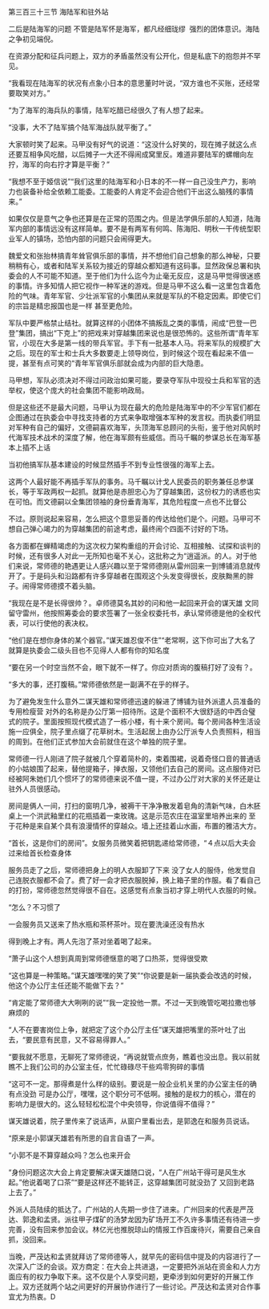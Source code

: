 

第三百三十三节 海陆军和驻外站

二后是陆海军的问题 不管是陆军怀是海军，都凡经细珑缪  强烈的团体意识。海陆之争初见端倪。

在资源分配和征兵问题上，双方的矛盾虽然没有公开化，但是私底下的抱怨并不罕见。

“我看现在陆海军的状况有点象小日本的意思董时叶说，“双方谁也不买账，还经常要取笑对方。”

“为了海军的海兵队的事情，陆军吃醋已经很久了有人想了起来。

“没事，大不了陆军搞个陆军海战队就平衡了。”

大家顿时笑了起来。马甲没有好气的说道：“这没什么好笑的，现在摊子就这么点还要互相争风吃醋，以后摊子一大还不得闹成窝里反。难道非要陆军的螺帽向左拧，海军的向右拧才算是平衡？”

“我想不至于姬信说”“我们这里的陆海军和小日本的不一样一自己没生产力，影响力也装备补给全依赖工能委。工能委的人肯定不会迎合他们干出这么脑残的事情来。”

如果仅仅是意气之争也还算是在正常的范围之内。但是法学俱乐部的人知道，陆海军内部的事情远没有这样简单。要不是有两军有何鸣、陈海阳、明秋一干传统型职业军人的镇场，恐怕内部的问题只会闹得更大。

魏爱文和张抬林搞青年耸官俱乐部的事情，并不想他们自己想象的那么神秘，只要稍稍有心，或者和陆军关系较为接近的穿越众都知道有这码事。显然政保总署和执委会的人不可能不知道。至于他们为什么迄今为止毫无反应，这是马甲觉得很迷惑的事情。许多知情人把它视作一种军迷的游戏。但是马甲不这么看一这里包含着危险的气味。青年军官、少壮派军官的小集团从来就是军队的不稳定因素。即使它们的宗旨是精忠报国也是一样 甚至更危险。

军队中要严格禁止结社。就算这样的小团体不搞叛乱之类的事情，闹成“巴登一巴登”集团，搞出“下克上”的把戏来对穿越集团来说也是很恐怖的。这些所谓“青年军官，小现在大多是第一线的带兵军官。手下有一批基本人马。将来军队的规模扩大之后。现在的军士和士兵大多数要走上领导岗位，到时候这个现在看起来不值一提，甚至有点可笑的“青年军官俱乐部就会成为内部的巨大隐患。

马甲想，军队必须决对不得过问政治如果可能，要录夺军队中现役士兵和军官的选举权，使这个庞大的社会集团不能影响政局。

但是这些还不是最大问题，马甲认为现在最大的危险是陆海军中的不少军官们都在企图通过在执委会中寻找支持者的方式来争取增强本军种的发言权。而执委们明显对军种有自己的偏好，文德嗣喜欢海军，头顶海军总顾问的头衔，鉴于他对风帆时代海军技术战术的深度了解，他在海军颇有些威信。而马千瞩的参谋总长在海军基本上插不上话

当初他搞军队基本建设的时候显然插手不到专业性很强的海军上去。

这两个人最好能不再插手军队的事务。马千瞩以计戈人民委员的职务兼任总参谋长，等于军政两权一起抓。就算他是赤胆忠心为了穿越集团，这份权力的诱惑也实在可怕。而文德嗣以全集团领袖的身份垂青海军，其危险程度一点也不比督公

不过。原则说起来容易，怎么把这个意思妥善的传达给他们是个。问题。马甲可不想自己弹心竭力的为穿越集团的前途考虑，最终闹个四面不讨好的下场。

各方面都在蝉精竭虑的为这次权力架构重组的开会讨论、互相接触、试探和谈判的时候，还有很多人对此一无所知也毫不关心，这批称之为“逍遥派。的人。对于他们来说，常师德的艳遇更让人感兴趣以至于常师德刚从雷州回来一到博铺消息就传开了。于是码头和沿路都有许多穿越者在围观这个头发变得很长，皮肤黝黑的胖子。闹得常师德摸不着头脑。

“我现在是不是长得很帅？。卓师德莫名其妙的问和他一起回来开会的谋天雄 文同留守雷州，他按照筹委会的要求签署了一张全权委托书，承认常师德是他的全权代表，可以行使他的表决权。

“他们是在想你身体的某个器官。”谋天雄忍俊不住”“老常啊，这下你可出了大名了 就算是执委会二级头目也不见得人人都有你的知名度

“要在另一个时空当然不会，眼下就不一样了。你应对质询的腹稿打好了没有？。

“多大的事，还打腹稿。”常师德依然是一副满不在乎的样子。

为了避免发生什么意外二谋天雄和常师德迅速的躲进了博铺为驻外派遣人员准备的专用检瘦营 对外的名称是办公厅第一招待所。这是个面积不大很舒适的中西合璧式的院子。里面按照现代模式造了一栋小楼，有十来个房间。每个房间各种生活设施一应俱全，院子里点缀了花草树木。生活起居上由办公厅派专人负责照料，相当的周到。在他们正式参加大会前就住在这个单独的院子里。

常师德一行人刚进了院子就被几个穿着简朴的，束着围裙，说着奇怪口音的普通话的小姑娘围了起来，替他提箱子，掸衣服，又领他们去自己的房间。这点服侍对已经被阿朱她们几个惯坏了的常师德来说不值一提，不过办公厅对大家的关怀还是让驻外人员很感动。

房间是俩人一间，打扫的窗明几净，被褥干干净净散发着皂角的清新气味，白木胚桌上一个洪武釉里红的花瓶插着一束玫瑰。这是示范农庄在温室里培养出来的 至于花种是来自某个具有浪漫情怀的穿越众。墙上还挂着山水画，布置的雅洁大方。

“首长，这是你们的房间”。女服务员微笑着把钥匙递给常师德，“４点以后大夫会过来给首长检查身体

服务员走了之后，常师德把身上的明人衣服卸了下来 没了女人的服侍，他发觉自己连脱衣服都不会了。费了好一会才把衣服脱掉，换上箱子里的作服。看了看自己的打扮，常师德忽然觉得很不自在。这感觉有点象当初才穿上明代人衣服的时候。

“怎么？不习惯了

一会服务员又送来了热水瓶和茶杯茶叶。现在要洗澡还没有热水

得到晚上才有。两人先泡了茶对坐着喝了起来。

“萧子山这个人想到真周到常师德惬意的喝了口热茶，觉得很受欺

“这也算是一种策略。”谋天雄嘿嘿的笑了笑”“你说要是新一届执委会改选的时候，他这个办公厅主任还能不能做下去？”

“肯定能了常师德大大咧咧的说”“我一定投他一票。不过一天到晚管吃喝拉撒也够麻烦的

“人不在要害岗位上争，就把定了这个办公厅主任”谋天雄把嘴里的茶叶吐了出去，“要民意有民意，又不容易得罪人。”

“要我就不愿意，无聊死了常师德说，“再说就管点庶务，瞧着也没出息。我以前就瞧不上我们公司的办公室主任，忙忙碌碌尽干些鸡零狗碎的事情

“这可不一定。那得煮是什么样的级别。要说是一般企业机关里的办公室主任的确有点没劲 可是办公厅，嘿嘿，这个职分可不低啊。接触的是权力的核心，潜在的影响力是很大的。这么轻轻松松混个中央领导，你说值得不值得？”

谋天雄说着，院子里传来了说话声，从窗户里看出去，是郭逸在和服务员说话。

“原来是小郭谋天雄若有所思的自言自语了一声。

“小郭不是不算穿越众吗？怎么也来开会

“身份问题这次大会上肯定要解决谋天雄随口说，“人在广州站干得可是风生水起。”他说着喝了口茶”“要是这样还不能转正，这穿越集团可就没劲了 又回到老路上去了。”

外派人员陆续的抵达了。广州站的人先期一步住了进来。广州回来的代表是严茂达、郭逸和孟贤。派往甲子煤矿的汤梦龙因为矿场开工不久许多事情还有待进一步完善，没有回来参加会议。林亿光也推脱琼山的情报工作百废待兴，需要自己亲自抓，没回来。

当晚，严茂达和孟贤就拜访了常师德等人，就早先的密码信中提及的内容进行了一次深入广泛的会谈。双方商定：在大会上共进退，一定要把外派站在资金和人力方面应有的权力争取下来。这不仅是个人享受问题，更牵涉到如何更好的开展工作上。双方还就两个站之间更好的开展协作进行了一些讨论。严茂达和孟贤对合作事宜尤为热衷。D

